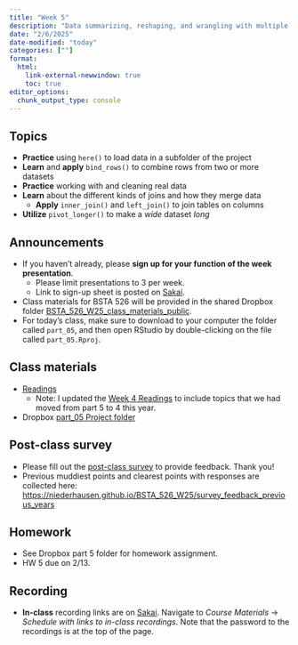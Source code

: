 ```yaml
---
title: "Week 5"
description: "Data summarizing, reshaping, and wrangling with multiple tables"
date: "2/6/2025"
date-modified: "today"
categories: [""]
format: 
  html:
    link-external-newwindow: true
    toc: true
editor_options: 
  chunk_output_type: console
---
```



## Topics


-   **Practice** using `here()` to load data in a subfolder of the project
-   **Learn** and **apply** `bind_rows()` to combine rows from two or more datasets
-   **Practice** working with and cleaning real data
-   **Learn** about the different kinds of joins and how they merge data
    -   **Apply** `inner_join()` and `left_join()` to join tables on columns
-   **Utilize** `pivot_longer()` to make a *wide* dataset *long*


## Announcements

* If you haven't already, please __sign up for your function of the week presentation__. 
    * Please limit presentations to 3 per week. 
    * Link to sign-up sheet is posted on [Sakai](https://sakai.ohsu.edu/portal/site/BSTA-526-1-21901-W25/tool/ab7a0690-1284-4701-b6dd-fa66cd20aeee/ShowPage?returnView=&studentItemId=0&backPath=&bltiAppStores=false&errorMessage=&clearAttr=&messageId=&source=&title=&newTopLevel=false&sendingPage=212612&postedComment=false&addBefore=&itemId=5350024&path=push&reviewAssessment=false&topicId=&addTool=-1&recheck=&id=&forumId=).
* Class materials for BSTA 526 will be provided in the shared Dropbox folder [BSTA_526_W25_class_materials_public](https://www.dropbox.com/scl/fo/rovllkq3xlopagm0sbxzj/ABM98XUq_9iKejQtv9yZPRo?rlkey=6neu91bghsns7tk2z8k2yvquh&st=mw0r9x5l&dl=0). 
* For today's class, make sure to download to your computer the folder called `part_05`, and then open RStudio by double-clicking on the file called `part_05.Rproj`.


## Class materials

* [Readings](../readings/05-reading.qmd)
    * Note: I updated the [Week 4 Readings](../readings/05-reading.qmd) to include topics that we had moved from part 5 to 4 this year.
* Dropbox [part_05 Project folder](https://www.dropbox.com/scl/fo/rovllkq3xlopagm0sbxzj/ABM98XUq_9iKejQtv9yZPRo?rlkey=6neu91bghsns7tk2z8k2yvquh&st=mw0r9x5l&dl=0)

## Post-class survey

* Please fill out the [post-class survey](https://ohsu.ca1.qualtrics.com/jfe/form/SV_dhbhugCU2UnjYOi) to provide feedback. Thank you!
* Previous muddiest points and clearest points with responses are collected here: <https://niederhausen.github.io/BSTA_526_W25/survey_feedback_previous_years>

## Homework

* See Dropbox part 5 folder for homework assignment.
* HW 5 due on 2/13. 

## Recording

* __In-class__ recording links are on [Sakai](https://sakai.ohsu.edu/portal/site/BSTA-526-1-21901-W25). Navigate to _Course Materials_ -> _Schedule with links to in-class recordings_. Note that the password to the recordings is at the top of the page. 
